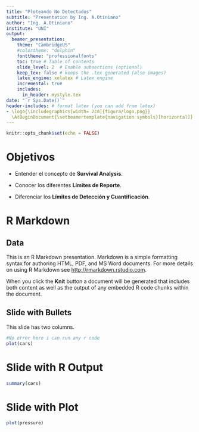 ```yaml
---
title: "Ploteando No Detectados"
subtitle: "Presentation by Ing. A.Otiniano"
author: "Ing. A.Otiniano"
institute: "UNI"
output: 
  beamer_presentation:
    theme: "CambridgeUS"
    #colortheme: "dolphin"
    fonttheme: "professionalfonts"
    toc: true # Table of contents
    slide_level: 2  # Enable subsections (optional)
    keep_tex: false # keeps the .tex generated (also images)
    latex_engine: xelatex # Latex engine
    incremental: true
    includes:
      in_header: mystyle.tex
date: "`r Sys.Date()`"
header-includes: # format latex (you can add from latex)
- \logo{\includegraphics[width= 2cm]{figura/logo.png}}
  \AtBeginDocument{\setbeamertemplate{navigation symbols}[horizontal]}  
---
```


```r
knitr::opts_chunk$set(echo = FALSE)
```

# Objetivos 

* Entender el concepto de  **Survival Analysis**.

* Conocer los diferentes **Límites de Reporte**.

* Diferenciar los **Límites de Detección y Cuantificación**.

# R Markdown

## Data

This is an R Markdown presentation. Markdown is a simple formatting syntax for authoring HTML, PDF, and MS Word documents. For more details on using R Markdown see <http://rmarkdown.rstudio.com>.

When you click the **Knit** button a document will be generated that includes both content as well as the output of any embedded R code chunks within the document.

## Slide with Bullets

\begincols
  \begincol{.30\textwidth}

This slide has two columns.

  \endcol
\begincol{.70\textwidth}

```r
#No error here i can run any r code
plot(cars)
```

  \endcol
\endcols


# Slide with R Output

```r
summary(cars)
```

# Slide with Plot

```r
plot(pressure)
```

